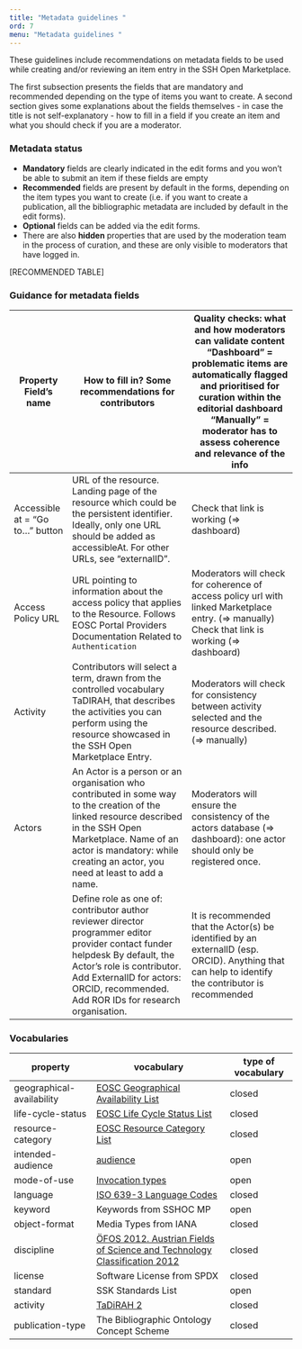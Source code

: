 ```yaml
---
title: "Metadata guidelines "
ord: 7
menu: "Metadata guidelines "
---
```

These guidelines include recommendations on metadata fields to be used while creating and/or reviewing an item entry in the SSH Open Marketplace. 

The first subsection presents the fields that are mandatory and recommended depending on the type of items you want to create. A second section gives some explanations about the fields themselves - in case the title is not self-explanatory - how to fill in a field if you create an item and what you should check if you are a moderator.

### Metadata status
- **Mandatory** fields are clearly indicated in the edit forms and you won’t be able to submit an item if these fields are empty
- **Recommended** fields are present by default in the forms, depending on the item types you want to create (i.e. if you want to create a publication, all the bibliographic metadata are included by default in the edit forms). 
- **Optional** fields can be added via the edit forms. 
- There are also **hidden** properties that are used by the moderation team in the process of curation, and these are only visible to moderators that have logged in.

[RECOMMENDED TABLE]


### Guidance for metadata fields

| Property Field’s name           | How to fill in? Some recommendations for contributors                                                                                                                                                                                                                                           | Quality checks: what and how moderators can validate content “Dashboard” = problematic items are automatically flagged and prioritised for curation within the editorial dashboard “Manually” = moderator has to assess coherence and relevance of the info |
|---------------------------------|-------------------------------------------------------------------------------------------------------------------------------------------------------------------------------------------------------------------------------------------------------------------------------------------------|-------------------------------------------------------------------------------------------------------------------------------------------------------------------------------------------------------------------------------------------------------------|
| Accessible at = “Go to…” button | URL of the resource. Landing page of the resource which could be the persistent identifier. Ideally, only one URL should be added as accessibleAt. For other URLs, see “externalID”.                                                                                                            | Check that link is working (=> dashboard)                                                                                                                                                                                                                   |
| Access Policy URL               | URL pointing to information about the access policy that applies to the Resource. Follows EOSC Portal Providers Documentation Related to `Authentication`                                                                                                                                       | Moderators will check for coherence of access policy url with linked Marketplace entry. (=> manually) Check that link is working (=> dashboard)                                                                                                             |
| Activity                        | Contributors will select a term, drawn from the controlled vocabulary TaDIRAH, that describes the activities you can perform using the resource showcased in the SSH Open Marketplace Entry.                                                                                                    | Moderators will check for consistency between activity selected and the resource described. (=> manually)                                                                                                                                                   |
|  Actors                         | An Actor is a person or an organisation who contributed in some way to the creation of the linked resource described in the SSH Open Marketplace. Name of an actor is mandatory: while creating an actor, you need at least to add a name.                                                      | Moderators will ensure the consistency of the actors database (=> dashboard): one actor should only be registered once.                                                                                                                                     |
|                                 | Define role as one of:  contributor   author       reviewer      director      programmer   editor       provider      contact       funder       helpdesk By default, the Actor’s role is contributor. Add ExternalID for actors: ORCID, recommended.  Add ROR IDs for research organisation.  | It is recommended that the Actor(s) be identified by an externalID (esp. ORCID). Anything that can help to identify the contributor is recommended                                                                                                          |





### Vocabularies

| property                   | vocabulary                                                               | type of vocabulary |
|----------------------------|--------------------------------------------------------------------------|--------------------|
| geographical- availability | [EOSC Geographical Availability List](https://vocabs.sshopencloud.eu/vocabularies/eosc-geographical-availability/eoscGeographicalAvailabilityScheme)                                      | closed             |
| life-cycle-status          | [EOSC Life Cycle Status List](https://vocabs.sshopencloud.eu/vocabularies/eosc-life-cycle-status/eoscLifeCycleStatusScheme)                                              | closed             |
| resource-category          | [EOSC Resource Category List](https://vocabs.sshopencloud.eu/vocabularies/eosc-resource-category/eoscResourceCategoryScheme)                                              | closed             |
| intended-audience          | [audience](https://vocabs.sshopencloud.eu/vocabularies/sshoc-audience/audienceScheme)                                                                 | open               |
| mode-of-use                | [Invocation types](https://vocabs.sshopencloud.eu/vocabularies/invocation-type/invocationTypeScheme)                                                         | open               |
| language                   | [ISO 639-3 Language Codes](https://vocabs.acdh.oeaw.ac.at/iso6393/Schema)                                                 | closed             |
| keyword                    | Keywords from SSHOC MP                                                   | open               |
| object-format              | Media Types from IANA                                                    | closed             |
| discipline                 | [ÖFOS 2012. Austrian Fields of Science and Technology Classification 2012](https://vocabs.acdh.oeaw.ac.at/oefosdisciplines/Schema) | closed             |
| license                    | Software License from SPDX                                               | closed             |
| standard                   | SSK Standards List                                                       | open               |
| activity                   | [TaDiRAH 2](https://vocabs.dariah.eu/tadirah/)                                                                | closed             |
| publication-type           | The Bibliographic Ontology Concept Scheme                                | closed             |